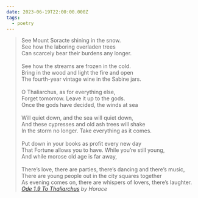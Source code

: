 ```yaml
---
date: 2023-06-19T22:00:00.000Z
tags:
  - poetry
---
```

> See Mount Soracte shining in the snow.<br/>
> See how the laboring overladen trees<br/>
> Can scarcely bear their burdens any longer.<br/><br/>
> See how the streams are frozen in the cold.<br/>
> Bring in the wood and light the fire and open<br/>
> The fourth-year vintage wine in the Sabine jars.<br/><br/>
> O Thaliarchus, as for everything else,<br/>
> Forget tomorrow. Leave it up to the gods.<br/>
> Once the gods have decided, the winds at sea<br/><br/>
> Will quiet down, and the sea will quiet down,<br/>
> And these cypresses and old ash trees will shake<br/>
> In the storm no longer. Take everything as it comes.<br/><br/>
> Put down in your books as profit every new day<br/>
> That Fortune allows you to have. While you’re still young,<br/>
> And while morose old age is far away,<br/><br/>
> There’s love, there are parties, there’s dancing and there’s music,<br/>
> There are young people out in the city squares together<br/>
> As evening comes on, there are whispers of lovers, there’s laughter.
> <cite><i>[Ode 1.9 To Thaliarchus](https://poems.com/poem/i-9-to-thaliarchus/)</i> by Horace</cite>
